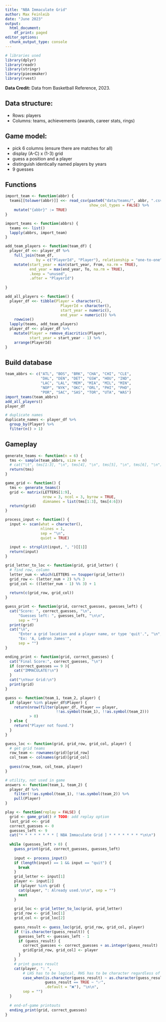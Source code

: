 ```yaml
---
title: "NBA Immaculate Grid"
author: Max Feinleib
date: "June 2023"
output:
  html_document:
    df_print: paged
editor_options:
  chunk_output_type: console
---
```


```r
# libraries used
library(dplyr)
library(readr)
library(stringr)
library(piecemaker)
library(rvest)
```

**Data Credit:** Data from Basketball Reference, 2023.

## Data structure:
* Rows: players
* Columns: teams, achievements (awards, career stats, rings)

## Game model:
* pick 6 columns (ensure there are matches for all)
* display (A-C) x (1-3) grid
* guess a position and a player
* distinguish identically named players by years
* 9 guesses

## Functions

```r
import_team <- function(abbr) {
  teams[[tolower(abbr)]] <<- read_csv(paste0("data/teams/", abbr, ".csv"), 
                                      show_col_types = FALSE) %>% 
    mutate("{abbr}" := TRUE)
}

import_teams <- function(abbrs) {
  teams <<- list()
  lapply(abbrs, import_team)
}
```

```r
add_team_players <- function(team_df) {
  player_df <<- player_df %>% 
    full_join(team_df, 
              by = c("PlayerId", "Player"), relationship = "one-to-one") %>% 
    mutate(start_year = min(start_year, From, na.rm = TRUE),
           end_year = max(end_year, To, na.rm = TRUE),
           .keep = "unused",
           .after = "PlayerId")
  
}

add_all_players <- function() {
  player_df <<- tibble(Player = character(),
                         PlayerId = character(),
                         start_year = numeric(),
                         end_year = numeric()) %>% 
    rowwise()
  lapply(teams, add_team_players)
  player_df <<- player_df %>% 
    mutate(Player = remove_diacritics(Player),
           start_year = start_year - 1) %>% 
    arrange(PlayerId)
}
```


## Build database

```r
team_abbrs <- c("ATL", "BOS", "BRK", "CHA", "CHI", "CLE", 
                "DAL", "DEN", "DET", "GSW", "HOU", "IND", 
                "LAC", "LAL", "MEM", "MIA", "MIL", "MIN", 
                "NOP", "NYK", "OKC", "ORL", "PHI", "PHO",
                "POR", "SAC", "SAS", "TOR", "UTA", "WAS")
import_teams(team_abbrs)
add_all_players()
player_df
```

```r
# duplicate names
duplicate_names <- player_df %>% 
  group_by(Player) %>%
  filter(n() > 1)
```

## Gameplay

```r
generate_teams <- function(n = 6) {
  tms <- sample(team_abbrs, size = n)
  # cat("\t", tms[1:3], "\n", tms[4], "\n", tms[5], "\n", tms[6], "\n")
  return(tms)
}

game_grid <- function() {
  tms <- generate_teams()
  grid <- matrix(LETTERS[1:9], 
                 nrow = 3, ncol = 3, byrow = TRUE,
                 dimnames = list(tms[1:3], tms[4:6]))
  return(grid)
}
```


```r
process_input <- function() {
  input <- scan(what = character(),
                nlines = 1,
                sep = "\n",
                quiet = TRUE)
  
  input <- strsplit(input, ", ")[[1]]
  return(input)
}

grid_letter_to_loc <- function(grid, grid_letter) {
  # find row, column
  letter_num <- which(LETTERS == toupper(grid_letter))
  grid_row <- (letter_num + 2) %/% 3
  grid_col <- ((letter_num - 1) %% 3) + 1
  
  return(c(grid_row, grid_col))
}

guess_print <- function(grid, correct_guesses, guesses_left) {
  cat("Score: ", correct_guesses, "\n",
      "Guesses left: ", guesses_left, "\n\n",
      sep = "")
  print(grid)
  cat("\n", 
      "Enter a grid location and a player name, or type 'quit'.", "\n", 
      "Ex: 'A, LeBron James'",
      sep = "")
}

ending_print <- function(grid, correct_guesses) {
  cat("Final Score:", correct_guesses, "\n")
  if (correct_guesses == 9 ){
    cat("IMMACULATE!\n")
  }
  cat("\nYour Grid:\n")
  print(grid)
}
```


```r
guess <- function(team_1, team_2, player) {
  if (player %in% player_df$Player) {
    return(nrow(filter(player_df, Player == player, 
                       !!as.symbol(team_1), !!as.symbol(team_2))) 
           > 0)
  } else {
    return("Player not found.")
  }
}

guess_loc <- function(grid, grid_row, grid_col, player) {
  # get grid teams
  row_team <- rownames(grid)[grid_row]
  col_team <- colnames(grid)[grid_col]
  
  guess(row_team, col_team, player)
}

# utility, not used in game
answers <- function(team_1, team_2) {
  player_df %>% 
    filter(!!as.symbol(team_1), !!as.symbol(team_2)) %>% 
    pull(Player)
}
```


```r
play <- function(replay = FALSE) {
  grid <- game_grid() # TODO: add replay option
  last_grid <<- grid
  correct_guesses <- 0
  guesses_left <- 9
  cat("* * * * * * * * [ NBA Immaculate Grid ] * * * * * * * *\n\n")
  
  while (guesses_left > 0) {
    guess_print(grid, correct_guesses, guesses_left)
    
    input <- process_input()
    if (length(input) == 1 && input == "quit") {
      break
    }
    grid_letter <- input[1]
    player <- input[2]
    if (player %in% grid) {
      cat(player, ": Already used.\n\n", sep = "")
      next
    }
    
    grid_loc <- grid_letter_to_loc(grid, grid_letter)
    grid_row <- grid_loc[1]
    grid_col <- grid_loc[2]
    
    guess_result <- guess_loc(grid, grid_row, grid_col, player)
    if (!is.character(guess_result)) {
      guesses_left <- guesses_left - 1
      if (guess_result) {
        correct_guesses <- correct_guesses + as.integer(guess_result)
        grid[grid_row, grid_col] <- player
      }
    }
    # print guess result
    cat(player, ": ", 
        # LHS has to be logical, RHS has to be character regardless of guess_result
        case_when(is.character(guess_result) ~ as.character(guess_result), 
                  guess_result == TRUE ~ "✅", 
                  .default = "❌"), "\n\n", 
        sep = "")
  }
  
  # end-of-game printouts
  ending_print(grid, correct_guesses)
}
```

